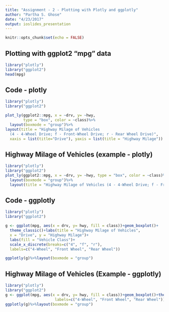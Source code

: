 ```yaml
---
title: "Assignment - 2 - Plotting with Plotly and ggplotly"
author: "Partha S. Ghose"
date: "4/23/2017"
output: ioslides_presentation
---
```


```r
knitr::opts_chunk$set(echo = FALSE)
```

## Plotting with ggplot2 "mpg" data
```r
library("plotly")
library("ggplot2")
head(mpg)
```

## Code - plotly
```r

library("plotly")
library("ggplot2")

plot_ly(ggplot2::mpg, x = ~drv, y= ~hwy,
        type = "box", color = ~class)%>%
  layout(boxmode = "group")%>%
layout(title = "Highway Milage of Vehicles 
  (4 - 4-Wheel Drive; f - Front-Wheel Drive; r - Rear Wheel Drive)",
  xaxis = list(title="Drive"), yaxis = list(title = "Highway Milage"))
```

## Highway Milage of Vehicles  (example - plotly)
```r

library("plotly")
library("ggplot2")
plot_ly(ggplot2::mpg, x = ~drv, y= ~hwy, type = "box", color = ~class)%>%
  layout(boxmode = "group")%>%
  layout(title = "Highway Milage of Vehicles (4 - 4-Wheel Drive; f - Front-Wheel Drive; r - Rear Wheel Drive)",  xaxis = list(title="Drive"), yaxis = list(title = "Highway Milage"))
```


## Code - ggplotly

```r

library("plotly")
library("ggplot2")

g <- ggplot(mpg, aes(x = drv, y= hwy, fill = class))+geom_boxplot()+
  theme_classic()+labs(title = "Highway Milage of Vehicles", 
  x = "Drive", y = "Highway Milage")+
  labs(fill = "Vehicle Class")+
  scale_x_discrete(breaks=c("4", "f", "r"),
  labels=c("4-Wheel", "Front Wheel", "Rear Wheel"))

ggplotly(g)%>%layout(boxmode = "group")
```


## Highway Milage of Vehicles (Example - ggplotly)

```r

library("plotly")
library("ggplot2")
g <- ggplot(mpg, aes(x = drv, y= hwy, fill = class))+geom_boxplot()+theme_classic()+labs(title = "Highway Milage of Vehicles", x = "Drive", y = "Highway Milage")+labs(fill = "Vehicle Class")+scale_x_discrete(breaks=c("4", "f", "r"),
                      labels=c("4-Wheel", "Front Wheel", "Rear Wheel"))
ggplotly(g)%>%layout(boxmode = "group")
```

